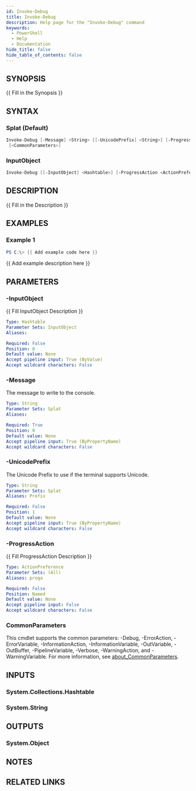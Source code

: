```yaml
---
id: Invoke-Debug
title: Invoke-Debug
description: Help page for the "Invoke-Debug" command
keywords:
  - PowerShell
  - Help
  - Documentation
hide_title: false
hide_table_of_contents: false
---
```


## SYNOPSIS

\{\{ Fill in the Synopsis \}\}

## SYNTAX

### Splat (Default)

```powershell
Invoke-Debug [-Message] <String> [[-UnicodePrefix] <String>] [-ProgressAction <ActionPreference>]
 [<CommonParameters>]
```

### InputObject

```powershell
Invoke-Debug [[-InputObject] <Hashtable>] [-ProgressAction <ActionPreference>] [<CommonParameters>]
```

## DESCRIPTION

\{\{ Fill in the Description \}\}

## EXAMPLES

### Example 1

```powershell
PS C:\> {{ Add example code here }}
```

\{\{ Add example description here \}\}

## PARAMETERS

### -InputObject

\{\{ Fill InputObject Description \}\}

```yaml
Type: Hashtable
Parameter Sets: InputObject
Aliases:

Required: False
Position: 0
Default value: None
Accept pipeline input: True (ByValue)
Accept wildcard characters: False
```

### -Message

The message to write to the console.

```yaml
Type: String
Parameter Sets: Splat
Aliases:

Required: True
Position: 0
Default value: None
Accept pipeline input: True (ByPropertyName)
Accept wildcard characters: False
```

### -UnicodePrefix

The Unicode Prefix to use if the terminal supports Unicode.

```yaml
Type: String
Parameter Sets: Splat
Aliases: Prefix

Required: False
Position: 1
Default value: None
Accept pipeline input: True (ByPropertyName)
Accept wildcard characters: False
```

### -ProgressAction

\{\{ Fill ProgressAction Description \}\}

```yaml
Type: ActionPreference
Parameter Sets: (All)
Aliases: proga

Required: False
Position: Named
Default value: None
Accept pipeline input: False
Accept wildcard characters: False
```

### CommonParameters

This cmdlet supports the common parameters: -Debug, -ErrorAction, -ErrorVariable, -InformationAction, -InformationVariable, -OutVariable, -OutBuffer, -PipelineVariable, -Verbose, -WarningAction, and -WarningVariable. For more information, see [about_CommonParameters](http://go.microsoft.com/fwlink/?LinkID=113216).

## INPUTS

### System.Collections.Hashtable

### System.String

## OUTPUTS

### System.Object

## NOTES

## RELATED LINKS
